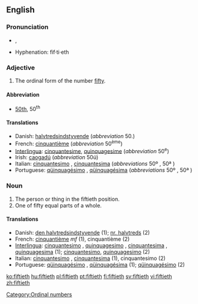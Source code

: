 ==English==

===Pronunciation===
*{{IPA|/ˈfɪftiəθ/}}, {{SAMPA|/"fIfti@T/}}
*Hyphenation: fif·ti·eth

===Adjective===
{{en-adj|-}}

# The ordinal form of the number [[fifty]].

====Abbreviation====
* [[50th]], 50<sup>th</sup>

====Translations====

*Danish: [[halvtredsindstyvende]] (''abbreviation'' 50.)
*French: [[cinquantième]] (''abbreviation'' 50<sup>ème</sup>)
*[[Interlingua]]: [[cinquantesime]], [[quinquagesime]] (''abbreviation'' 50<sup>e</sup>)
*Irish: [[caogadú]] (''abbreviation'' 50ú)
*Italian: [[cinquantesimo]] {{m}}, [[cinquantesima]] {{f}} (''abbreviations'' 50º {{m}}, 50ª {{f}})
*Portuguese: [[qüinquagésimo]] {{m}}, [[qüinquagésima]] {{f}} (''abbreviations'' 50º {{m}}, 50ª {{f}})

===Noun===
{{en-noun}}

# The person or thing in the fiftieth position.
# One of fifty equal parts of a whole.

====Translations====
{{rfc-trans}}
*Danish: [[den halvtredsindstyvende]] {{c}} (1); [[nr. halvtreds]] {{c}} (2)
*French: [[cinquantième]]  ''mf'' (1), cinquantième {{m}} (2)
*[[Interlingua]]: [[cinquantesimo]] {{m}}, [[quinquagesimo]] {{m}}, [[cinquantesima]] {{f}}, [[quinquagesima]] {{f}} (1); [[cinquantesimo]], [[quinquagesimo]] (2)
*Italian: [[cinquantesimo]] {{m}}, [[cinquantesima]] {{f}} (1), cinquantesimo {{m}} (2)
*Portuguese: [[qüinquagésimo]] {{m}}, [[qüinquagésima]] {{f}} (1); [[qüinquagésimo]] {{m}} (2)

[[Category:Ordinal numbers]]

[[ko:fiftieth]]
[[hu:fiftieth]]
[[pl:fiftieth]]
[[pt:fiftieth]]
[[fi:fiftieth]]
[[sv:fiftieth]]
[[vi:fiftieth]]
[[zh:fiftieth]]